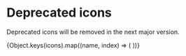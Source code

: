 

<Meta title="Deprecated/Icons" />

# Deprecated icons

Deprecated icons will be removed in the next major version.

<LegacyIconToolbar />

<IconGallery>
	{Object.keys(icons).map((name, index) => (
		<IconItem key={index} name={name}>
			<Icon name={name} />
		</IconItem>
	))}
</IconGallery>
